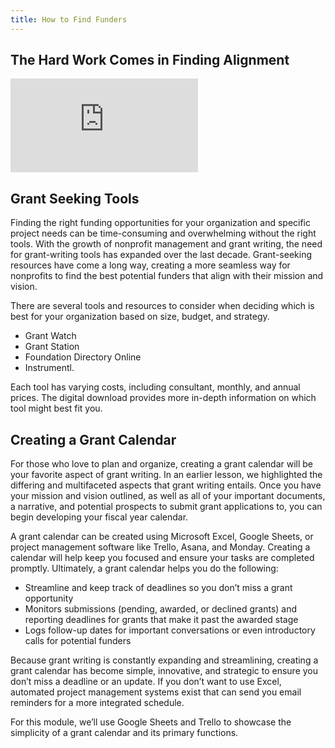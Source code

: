```yaml
---
title: How to Find Funders
---
```


## The Hard Work Comes in Finding Alignment

<Embed src="https://player.vimeo.com/video/951184576" />

## Grant Seeking Tools

Finding the right funding opportunities for your organization and specific project needs can be time-consuming and overwhelming without the right tools. With the growth of nonprofit management and grant writing, the need for grant-writing tools has expanded over the last decade. Grant-seeking resources have come a long way, creating a more seamless way for nonprofits to find the best potential funders that align with their mission and vision. 

There are several tools and resources to consider when deciding which is best for your organization based on size, budget, and strategy.

- Grant Watch
- Grant Station
- Foundation Directory Online
- Instrumentl. 

Each tool has varying costs, including consultant, monthly, and annual prices. The digital download provides more in-depth information on which tool might best fit you. 

## Creating a Grant Calendar

For those who love to plan and organize, creating a grant calendar will be your favorite aspect of grant writing. In an earlier lesson, we highlighted the differing and multifaceted aspects that grant writing entails. Once you have your mission and vision outlined, as well as all of your important documents, a narrative, and potential prospects to submit grant applications to, you can begin developing your fiscal year calendar. 

A grant calendar can be created using Microsoft Excel, Google Sheets, or project management software like Trello, Asana, and Monday. Creating a calendar will help keep you focused and ensure your tasks are completed promptly. Ultimately, a grant calendar helps you do the following:

- Streamline and keep track of deadlines so you don’t miss a grant opportunity
- Monitors submissions (pending, awarded, or declined grants) and reporting deadlines for grants that make it past the awarded stage
- Logs follow-up dates for important conversations or even introductory calls for potential funders

Because grant writing is constantly expanding and streamlining, creating a grant calendar has become simple, innovative, and strategic to ensure you don’t miss a deadline or an update. If you don’t want to use Excel, automated project management systems exist that can send you email reminders for a more integrated schedule. 

For this module, we’ll use Google Sheets and Trello to showcase the simplicity of a grant calendar and its primary functions. 


